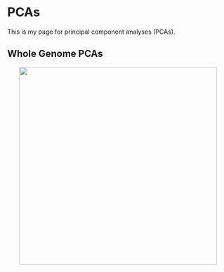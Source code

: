 # PCAs {.unnumbered}

This is my page for principal component analyses (PCAs).

## Whole Genome PCAs

![](./img/pcod20240104_genomewide_pca_original_pc1v2.jpg){width=450px style="display: block; margin: 0 auto"}

